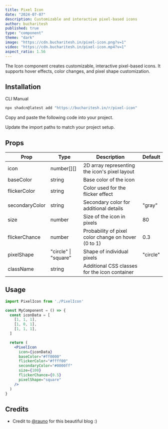 ```yaml
---
title: Pixel Icon
date: "2024-07-07"
description: Customizable and interactive pixel-based icons
author: bucharitesh
published: true
type: "component"
theme: "dark"
image: "https://cdn.bucharitesh.in/pixel-icon.png?v=1"
video: "https://cdn.bucharitesh.in/pixel-icon.mp4?v=1"
aspect_ratio: 1.56
---
```


<ComponentPreview name="pixel-icon-demo" />

The Icon component creates customizable, interactive pixel-based icons. It supports hover effects, color changes, and pixel shape customization.

## Installation

<Tabs defaultValue="cli">

<TabsList>
  <TabsTrigger value="cli">CLI</TabsTrigger>
  <TabsTrigger value="manual">Manual</TabsTrigger>
</TabsList>
<TabsContent value="cli">

```bash
npx shadcn@latest add "https://bucharitesh.in/r/pixel-icon"
```

</TabsContent>

<TabsContent value="manual">

<Steps>

<Step>Copy and paste the following code into your project.</Step>

<ComponentSource name="pixel-icon" />

<Step>Update the import paths to match your project setup.</Step>

</Steps>

</TabsContent>

</Tabs>

## Props

| Prop           | Type                    | Description                                          | Default     |
|----------------|-------------------------|------------------------------------------------------|-------------|
| icon           | number[][]              | 2D array representing the icon's pixel layout        |             |
| baseColor      | string                  | Base color of the icon                               |             |
| flickerColor   | string                  | Color used for the flicker effect                    |             |
| secondaryColor | string                  | Secondary color for additional details               | "gray"      |
| size           | number                  | Size of the icon in pixels                           | 80          |
| flickerChance  | number                  | Probability of pixel color change on hover (0 to 1)  | 0.3         |
| pixelShape     | "circle" \| "square"    | Shape of individual pixels                           | "circle"    |
| className      | string                  | Additional CSS classes for the icon container        |             |

## Usage

```jsx
import PixelIcon from './PixelIcon'

const MyComponent = () => {
  const iconData = [
    [1, 1, 1],
    [1, 0, 1],
    [1, 1, 1],
  ]

  return (
    <PixelIcon
      icon={iconData}
      baseColor="#ff0000"
      flickerColor="#ffff00"
      secondaryColor="#0000ff"
      size={100}
      flickerChance={0.5}
      pixelShape="square"
    />
  )
}
```

## Credits

- Credit to [@rauno](https://rauno.me/craft/vercel#pixelated-iconography) for this beautiful blog :)